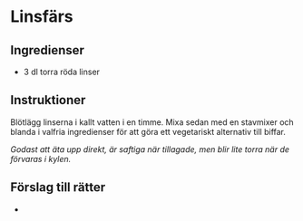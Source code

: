 
# Linsfärs

## Ingredienser

- 3 dl torra röda linser

## Instruktioner

Blötlägg linserna i kallt vatten i en timme. Mixa sedan med en stavmixer och blanda i valfria ingredienser för att göra ett vegetariskt alternativ till biffar.

_Godast att äta upp direkt, är saftiga när tillagade, men blir lite torra när de förvaras i kylen._

## Förslag till rätter

- <InternalRecipeLink
    path="vietnamesiska-farsbiffar-med-nudelsallad"
    text="Vietnamesiska färsbiffar med nudelsallad"
  />
